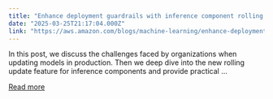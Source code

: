 ```yaml
---
title: "Enhance deployment guardrails with inference component rolling updates for Amazon SageMaker AI inference"
date: "2025-03-25T21:17:04.000Z"
link: "https://aws.amazon.com/blogs/machine-learning/enhance-deployment-guardrails-with-inference-component-rolling-updates-for-amazon-sagemaker-ai-inference/"
---
```


In this post, we discuss the challenges faced by organizations when updating models in production. Then we deep dive into the new rolling update feature for inference components and provide practical ...

[Read more](https://aws.amazon.com/blogs/machine-learning/enhance-deployment-guardrails-with-inference-component-rolling-updates-for-amazon-sagemaker-ai-inference/)
